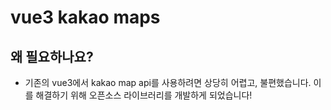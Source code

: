 # vue3 kakao maps

## 왜 필요하나요?

- 기존의 vue3에서 kakao map api를 사용하려면 상당히 어렵고, 불편했습니다.
  이를 해결하기 위해 오픈소스 라이브러리를 개발하게 되었습니다!
